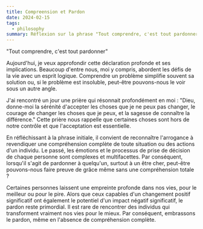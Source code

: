 ```yaml
---
title: Compreension et Pardon
date: 2024-02-15
tags:
  - philosophy
summary: Réflexion sur la phrase "Tout comprendre, c'est tout pardonner" et l'importance du pardon même sans compréhension complète.---
---
```


"Tout comprendre, c'est tout pardonner"

Aujourd'hui, je veux approfondir cette déclaration profonde et ses implications. Beaucoup d'entre nous, moi y compris, abordent les défis de la vie avec un esprit logique. Comprendre un problème simplifie souvent sa solution ou, si le problème est insoluble, peut-être pouvons-nous le voir sous un autre angle.

J'ai rencontré un jour une prière qui résonnait profondément en moi : "Dieu, donne-moi la sérénité d'accepter les choses que je ne peux pas changer, le courage de changer les choses que je peux, et la sagesse de connaître la différence." Cette prière nous rappelle que certaines choses sont hors de notre contrôle et que l'acceptation est essentielle.

En réfléchissant à la phrase initiale, il convient de reconnaître l'arrogance à revendiquer une compréhension complète de toute situation ou des actions d'un individu. Le passé, les émotions et le processus de prise de décision de chaque personne sont complexes et multifacettes. Par conséquent, lorsqu'il s'agit de pardonner à quelqu'un, surtout à un être cher, peut-être pouvons-nous faire preuve de grâce même sans une compréhension totale ?

Certaines personnes laissent une empreinte profonde dans nos vies, pour le meilleur ou pour le pire. Alors que ceux capables d'un changement positif significatif ont également le potentiel d'un impact négatif significatif, le pardon reste primordial. Il est rare de rencontrer des individus qui transforment vraiment nos vies pour le mieux. Par conséquent, embrassons le pardon, même en l'absence de compréhension complète.